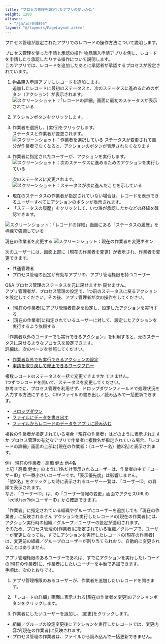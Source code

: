 ```yaml
---
title: "プロセス管理を設定したアプリの使いかた"
weight: 1200
aliases:
  - "/ja/id/040895"
layout: "@/layouts/PageLayout.astro"
---
```




プロセス管理が設定されたアプリでのレコードの操作方法について説明します。

<Heading id="process_process_app_operations_10">プロセス管理を使った申請と承認の操作</Heading>
物品購入申請アプリを例に、レコードを申請したり承認したりする操作について説明します。  
このアプリでは、レコードを追加したあとに承認者が承認するプロセスが設定されています。

1. 物品購入申請アプリにレコードを追加します。  
   追加したレコードに最初のステータスと、次のステータスに進めるためのボタン（アクション）が表示されます。
   <Img src="/k/kintone/img-ja/whatsprocess_01.png" alt="スクリーンショット：「レコードの詳細」画面に最初のステータスが表示されている" />

1. アクションボタンをクリックします。

1. 作業者を選択し、[実行]をクリックします。  
   ステータスと作業者が変更されます。
   <Img src="/k/kintone/img-ja/whatsprocess_02.png" alt="スクリーンショット：作業者を選択している" />
  ステータスが変更されて自分が作業者でなくなると、アクションのボタンが表示されなくなります。  

1. 作業者に指定されたユーザーが、アクションを実行します。  
   <Img src="/k/kintone/img-ja/whatsprocess_05.png" alt="スクリーンショット：次のステータスに進めるためのアクションを実行している" />

   次のステータスに変更されます。  
   <Img src="/k/kintone/img-ja/whatsprocess_06.png" alt="スクリーンショット：ステータスが次に進んだことを示している" />

<Note>

* 現在のステータスの作業者が指定されていない場合は、レコードを表示できるユーザーすべてにアクションのボタンが表示されます。
* 「ステータスの履歴」をクリックして、いつ誰が承認したかなどの経緯を確認できます。  
<Img src="/k/kintone/img-ja/whatsprocess_07.png" alt="スクリーンショット：「レコードの詳細」画面にある「ステータスの履歴」を枠線で強調している" />

</Note>

<Heading id="process_process_app_operations_20">現在の作業者を変更する</Heading>
<Img src="/k/kintone/img-ja/requiredsettings_process_img06.png" alt="スクリーンショット：現在の作業者を変更ボタン" />

次のユーザーには、画面上部に［現在の作業者を変更］が表示され、作業者を変更できます。

* <Slash />共通管理者
* プロセス管理の設定が有効なアプリの、アプリ管理権限を持つユーザー

<Heading id="process_process_app_operations_30">Q&amp;A</Heading>
<Heading level={3} id="process_process_app_operations_3010">プロセス管理のステータスを元に戻せますか</Heading>
戻せません。  
アプリ管理者が、プロセス管理の設定で、1つ前のステータスに戻るアクションを設定してください。その後、アプリ管理者が次の操作をしてください。

* [現在の作業者]にアプリ管理者自身を設定し、設定したアクションを実行する
* [現在の作業者]に指定されているユーザーに対して、設定したアクションを実行するよう依頼する

<Hint>

「作業者以外のユーザーでも実行できるアクション」を利用すると、元のステータスに戻せるようなプロセスを設定できます。  
詳細は、次のページを参照してください。  

* [作業者以外でも実行できるアクションの設定](/k/ja/id/040898.html)
* [申請を取り戻して修正できるワークフロー](/k/ja/id/040574.html#process_sample_flow_50)

</Hint>

<Heading level={3} id="process_process_app_operations_3020">複数レコードのステータスを一括で変更できますか</Heading>
できません。  
1つずつレコードを開いて、ステータスを変更してください。  
参考までに、プロセス管理を利用せず、ドロップダウンフィールドで処理状況を入力する方法にすると、CSVファイルの書き出し／読み込みで一括更新できます。

* [ドロップダウン](/k/ja/id/040524.html)
* [ファイルにデータを書き出す](/k/ja/id/040452.html)
* [ファイルからレコードのデータをアプリに読み込む](/k/ja/id/040724.html)

<Heading level={3} id="process_process_app_operations_3030">複数の作業者が指定されている場合「現在の作業者」はどのように表示されますか</Heading>
プロセス管理の有効なアプリで作業者に複数名が指定されている場合、「レコードの詳細」画面の上部に[現在の作業者：（ユーザー名）他X名]と表示されます。  

例） 現在の作業者：高橋 健太 他4名  
上記「高橋 健太」のように1名だけ表示されるユーザーは、作業者の中で「ユーザーID」が一番小さいユーザーです。「表示優先度」は影響しません。  
「他X名」をクリックした時に表示されるユーザー一覧は、「ユーザーID」の昇順で表示されます。  
なお、「ユーザーID」は、<SlashUi />の「ユーザー情報の変更」画面でアクセスURLの「editUser?id=ユーザーID」から確認できます。

<Heading level={3} id="process_process_app_operations_3040">「作業者」に指定されている組織やグループにユーザーを追加しても「現在の作業者」に反映されません</Heading>
アクションを実行したレコードの[現在の作業者]には、アクション実行時の組織／グループ／ユーザーの設定が適用されます。  
そのため、プロセス管理の[作業者]に指定されている組織／グループで、ユーザーが変更になっても、すでにアクションを実行したレコードの[現在の作業者]は、変更前の組織／グループのユーザーが割り当てられおり、自動的に変更されることはありません。

アプリ管理権限のあるユーザーであれば、すでにアクションを実行したレコードの[現在の作業者]に、作業者にしたいユーザーを手動で追加できます。  
手順は、次のとおりです。

1. アプリ管理権限のあるユーザーが、作業者を追加したいレコードを開きます。

1. 「レコードの詳細」画面に表示される[現在の作業者を変更]のアクションボタンをクリックします。

1. 作業者にしたいユーザーを追加し、[変更]をクリックします。

<Note>

* 組織／グループの設定変更後にアクションを実行したレコードでは、変更内容が[現在の作業者]に反映されます。
* プロセス管理の作業者は、ファイルから読み込んで一括更新できません。

</Note>
